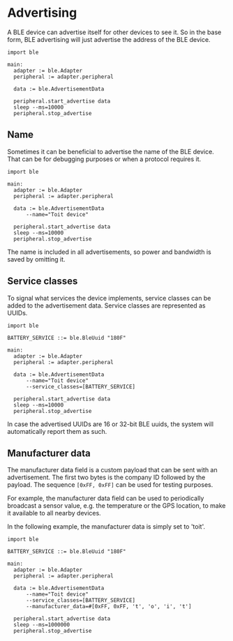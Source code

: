# Advertising

A BLE device can advertise itself for other devices to see it. So in the base form, BLE advertising will just advertise the address of the BLE device.

```toit
import ble

main:
  adapter := ble.Adapter
  peripheral := adapter.peripheral

  data := ble.AdvertisementData

  peripheral.start_advertise data
  sleep --ms=10000
  peripheral.stop_advertise
```

## Name

Sometimes it can be beneficial to advertise the name of the BLE device. That can be for debugging purposes or when a protocol requires it.

```toit
import ble

main:
  adapter := ble.Adapter
  peripheral := adapter.peripheral

  data := ble.AdvertisementData
      --name="Toit device"

  peripheral.start_advertise data
  sleep --ms=10000
  peripheral.stop_advertise
```

The name is included in all advertisements, so power and bandwidth is saved by omitting it.

## Service classes

To signal what services the device implements, service classes can be added to the advertisement data. Service classes are represented as UUIDs.

```toit
import ble

BATTERY_SERVICE ::= ble.BleUuid "180F"

main:
  adapter := ble.Adapter
  peripheral := adapter.peripheral

  data := ble.AdvertisementData
      --name="Toit device"
      --service_classes=[BATTERY_SERVICE]

  peripheral.start_advertise data
  sleep --ms=10000
  peripheral.stop_advertise
```

<Note type="info">

In case the advertised UUIDs are 16 or 32-bit BLE uuids, the system will automatically report them as such.

</Note>

## Manufacturer data

The manufacturer data field is a custom payload that can be sent with an advertisement. The first two bytes is the company ID followed by the payload. The sequence `[0xFF, 0xFF]` can be used for testing purposes.

For example, the manufacturer data field can be used to periodically broadcast a sensor value, e.g. the temperature or the GPS location, to make it available to all nearby devices.

In the following example, the manufacturer data is simply set to 'toit'.

```toit
import ble

BATTERY_SERVICE ::= ble.BleUuid "180F"

main:
  adapter := ble.Adapter
  peripheral := adapter.peripheral

  data := ble.AdvertisementData
      --name="Toit device"
      --service_classes=[BATTERY_SERVICE]
      --manufacturer_data=#[0xFF, 0xFF, 't', 'o', 'i', 't']

  peripheral.start_advertise data
  sleep --ms=1000000
  peripheral.stop_advertise
```
